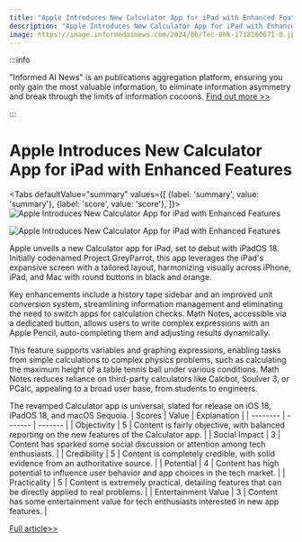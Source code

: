 ```yaml
---
title: "Apple Introduces New Calculator App for iPad with Enhanced Features"
description: "Apple Introduces New Calculator App for iPad with Enhanced Features"
image: https://image.informedainews.com/2024/06/Tec-8hk-1718160671-0.jpg
---
```



:::info

"Informed AI News" is an publications aggregation platform, ensuring you only gain the most valuable information, to eliminate information asymmetry and break through the limits of information cocoons.  [Find out more >>](/)

:::

# Apple Introduces New Calculator App for iPad with Enhanced Features


<Tabs
	defaultValue="summary"
	values={[
	{label: 'summary', value: 'summary'},
	{label: 'score', value: 'score'},
]}>
<TabItem value="summary">
<img
  src="https://image.informedainews.com/2024/06/Tec-8hk-1718160671-0.jpg"
  alt="Apple Introduces New Calculator App for iPad with Enhanced Features"
/>

<img
  src="https://image.informedainews.com/2024/06/Tec-aKV-1718160671-1.jpg"
  alt="Apple Introduces New Calculator App for iPad with Enhanced Features"
/>



Apple unveils a new Calculator app for iPad, set to debut with iPadOS 18. Initially codenamed Project GreyParrot, this app leverages the iPad's expansive screen with a tailored layout, harmonizing visually across iPhone, iPad, and Mac with round buttons in black and orange.

Key enhancements include a history tape sidebar and an improved unit conversion system, streamlining information management and eliminating the need to switch apps for calculation checks. Math Notes, accessible via a dedicated button, allows users to write complex expressions with an Apple Pencil, auto-completing them and adjusting results dynamically.

This feature supports variables and graphing expressions, enabling tasks from simple calculations to complex physics problems, such as calculating the maximum height of a table tennis ball under various conditions. Math Notes reduces reliance on third-party calculators like Calcbot, Soulver 3, or PCalc, appealing to a broad user base, from students to engineers.

The revamped Calculator app is universal, slated for release on iOS 18, iPadOS 18, and macOS Sequoia.
</TabItem>
<TabItem value="score">
	| Scores     | Value   | Explanation |
	| -------- | ------- | ------- |
	| Objectivity  | 5    | Content is fairly objective, with balanced reporting on the new features of the Calculator app.    |
	| Social Impact | 3     | Content has sparked some social discussion or attention among tech enthusiasts.    |
	| Credibility    | 5    | Content is completely credible, with solid evidence from an authoritative source.    |
	| Potential    | 4    | Content has high potential to influence user behavior and app choices in the tech market.    |
	| Practicality    | 5    | Content is extremely practical, detailing features that can be directly applied to real problems.    |
	| Entertainment Value    | 3    | Content has some entertainment value for tech enthusiasts interested in new app features.    |
</TabItem>
</Tabs>

[Full article>>](https://appleinsider.com/articles/24/06/11/ipad-finally-has-a-calculator-app---heres-everything-it-can-do)
